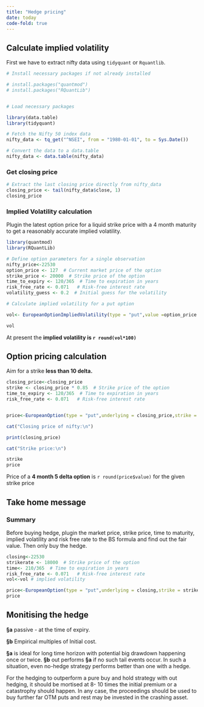 ```yaml
---
title: "Hedge pricing"
date: today
code-fold: true
---
```


## Calculate implied volatility

First we have to extract nifty data using `tidyquant` or `Rquantlib`.

```r

# Install necessary packages if not already installed

# install.packages("quantmod")
# install.packages("RQuantLib")


# Load necessary packages

library(data.table)
library(tidyquant)

# Fetch the Nifty 50 index data
nifty_data <- tq_get("^NSEI", from = "1980-01-01", to = Sys.Date())

# Convert the data to a data.table
nifty_data <- data.table(nifty_data)
```

### Get closing price

```r
# Extract the last closing price directly from nifty_data
closing_price <- tail(nifty_data$close, 1)
closing_price
```

### Implied Volatility calculation

Plugin the latest option price for a liquid strike price with a 4 month maturity to get a reasonably accurate implied volatility.

```r

library(quantmod)
library(RQuantLib)

# Define option parameters for a single observation
nifty_price<-22530
option_price <- 127  # Current market price of the option
strike_price <- 20000  # Strike price of the option
time_to_expiry <- 120/365  # Time to expiration in years
risk_free_rate <- 0.071   # Risk-free interest rate
volatility_guess <- 0.2  # Initial guess for the volatility

# Calculate implied volatility for a put option

vol<- EuropeanOptionImpliedVolatility(type = "put",value =option_price ,underlying = nifty_price,strike = strike_price,dividendYield = 0,riskFreeRate = risk_free_rate,maturity = time_to_expiry,volatility = .2)

vol
```

At present the **implied volatility is `r round(vol*100)`**

## Option pricing calculation

Aim for a strike **less than 10 delta.**

```r

closing_price<-closing_price
strike <- closing_price * 0.85  # Strike price of the option
time_to_expiry <- 120/365  # Time to expiration in years
risk_free_rate <- 0.071   # Risk-free interest rate


price<-EuropeanOption(type = "put",underlying = closing_price,strike = strike,dividendYield = 0,riskFreeRate = risk_free_rate,maturity = time_to_expiry,volatility = vol)

cat("Closing price of nifty:\n")

print(closing_price)

cat("Strike price:\n")

strike
price

```

Price of a **4 month 5 delta option** is `r round(price$value)` for the given strike price

## Take home message

::: callout-note

### Summary

Before buying hedge, plugin the market price, strike price, time to maturity, implied volatility and risk free rate to the BS formula and find out the fair value. Then only buy the hedge.

:::

```r
closing<-22530
strikerate <- 18000  # Strike price of the option
time<- 210/365  # Time to expiration in years
risk_free_rate <- 0.071   # Risk-free interest rate
vol<-vol # implied volatility

price<-EuropeanOption(type = "put",underlying = closing,strike = strikerate,dividendYield = 0,riskFreeRate = risk_free_rate,maturity = time,volatility = vol)
price
```

## **Monitising the hedge** 

**§a** passive - at the time of expiry.

**§b** Empirical multiples of Initial cost. 

**§a** is ideal for long time horizon with potential big drawdown happening once or twice. **§b** out performs **§a** if no such tail events occur. In such a situation, even no-hedge strategy performs better than one with a hedge. 

For the hedging to outperform a pure buy and hold strategy with out hedging, it should be mortised at 8- 10 times the initial premium or a catastrophy should happen. In any case, the proceedings should be used to buy further far OTM puts and rest may be invested in the crashing asset.

